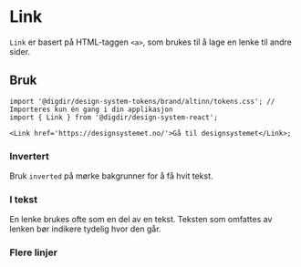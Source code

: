 
<Meta of={LinkStories} />

# Link

`Link` er basert på HTML-taggen `<a>`, som brukes til å lage en lenke til andre sider.

<Primary />
<Controls />

## Bruk

<Information text='token' />

```tsx
import '@digdir/design-system-tokens/brand/altinn/tokens.css'; // Importeres kun én gang i din applikasjon
import { Link } from '@digdir/design-system-react';

<Link href='https://designsystemet.no/'>Gå til designsystemet</Link>;
```

### Invertert

Bruk `inverted` på mørke bakgrunner for å få hvit tekst.

<Canvas of={LinkStories.Invertert} />

### I tekst

En lenke brukes ofte som en del av en tekst. Teksten som omfattes av lenken bør indikere tydelig hvor den går.

<Canvas of={LinkStories.InText} />

### Flere linjer

<Canvas of={LinkStories.LongLink} />
